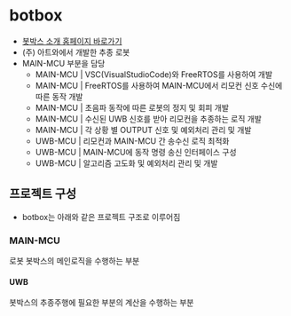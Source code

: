 
# botbox

- [봇박스 소개 홈페이지 바로가기](https://www.therobotics.kr/bbs/content.php?co_id=botbox)
- (주) 아트와에서 개발한 추종 로봇
- MAIN-MCU 부분을 담당
  - MAIN-MCU | VSC(VisualStudioCode)와 FreeRTOS를 사용하여 개발
  - MAIN-MCU | FreeRTOS를 사용하여 MAIN-MCU에서 리모컨 신호 수신에 따른 동작 개발
  - MAIN-MCU | 초음파 동작에 따른 로봇의 정지 및 회피 개발
  - MAIN-MCU | 수신된 UWB 신호를 받아 리모컨을 추종하는 로직 개발
  - MAIN-MCU | 각 상황 별 OUTPUT 신호 및 예외처리 관리 및 개발
  - UWB-MCU | 리모컨과 MAIN-MCU 간 송수신 로직 최적화
  - UWB-MCU | MAIN-MCU에 동작 명령 송신 인터페이스 구성
  - UWB-MCU | 알고리즘 고도화 및 예외처리 관리 및 개발

## 프로젝트 구성

- botbox는 아래와 같은 프로젝트 구조로 이루어짐

<FileTree>
  <FileTree.Folder name="botbox" defaultOpen>
    <FileTree.Folder name="MAIN-MCU" defaultOpen>
      <FileTree.Folder name="Motor" />
      <FileTree.Folder name="Ultrasonic" />
    </FileTree.Folder>
    <FileTree.Folder name="UWB" defaultOpen>
      <FileTree.Folder name="DWM-3000" defaultOpen>
        <FileTree.Folder name="PDOA" />
        <FileTree.Folder name="AOA" />
      </FileTree.Folder>
    </FileTree.Folder>
  </FileTree.Folder>
</FileTree>

### MAIN-MCU

로봇 봇박스의 메인로직을 수행하는 부분

#### UWB

봇박스의 추종주행에 필요한 부분의 계산을 수행하는 부분
